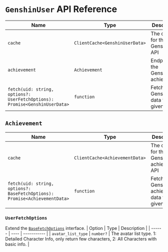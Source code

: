 # `GenshinUser` API Reference

| Name                                                                              | Type                           | Description                                                                                                                                     |
| --------------------------------------------------------------------------------- | ------------------------------ | ----------------------------------------------------------------------------------------------------------------------------------------------- |
| `cache`                                                                           | `ClientCache<GenshinUserData>` | The cache for the GenshinUser API                                                                                                          |
| `achievement`                                                                      | `Achievement` | Endpoint of the GenshinUser achievement                                                                                               |
| `fetch(uid: string, options?: UserFetchOptions): Promise<GenshinUserData>` | `function`                     | Fetches the GenshinUser data for the given UID |

## `Achievement`
| Name                                                                                     | Type                           | Description                                                                                   |
| ---------------------------------------------------------------------------------------- | ------------------------------ | --------------------------------------------------------------------------------------------- |
| `cache`                                                                                   | `ClientCache<AchievementData>` | The cache for the GenshinUser achievement API                                                 |
| `fetch(uid: string, options?: BaseFetchOptions): Promise<AchievementData>` | `function` | Fetches the GenshinUser achievement data for the given UID. |

### `UserFetchOptions`

Extend the [`BaseFetchOptions`](/api_reference/routes/base) interface.
| Option | Type | Description |
| ------ | ---- | ----------- |
| `avatar_list_type` | `number?` | The avatar list type. 1: Detailed Character Info, only return few characters, 2: All Characters with basic info. |
